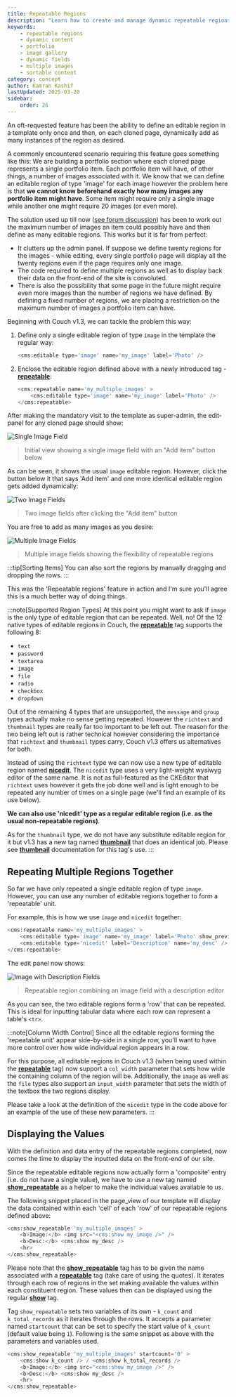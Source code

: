 ```yaml
---
title: Repeatable Regions
description: "Learn how to create and manage dynamic repeatable regions in CouchCMS templates"
keywords:
    - repeatable regions
    - dynamic content
    - portfolio
    - image gallery
    - dynamic fields
    - multiple images
    - sortable content
category: concept
author: Kamran Kashif
lastUpdated: 2025-03-20
sidebar:
    order: 26
---
```



An oft-requested feature has been the ability to define an editable region in a template only once and then, on each cloned page, dynamically add as many instances of the region as desired.

A commonly encountered scenario requiring this feature goes something like this: We are building a portfolio section where each cloned page represents a single portfolio item. Each portfolio item will have, of other things, a number of images associated with it. We know that we can define an editable region of type 'image' for each image however the problem here is that **we cannot know beforehand exactly how many images any portfolio item might have**. Some item might require only a single image while another one might require 20 images (or even more).

The solution used up till now ([see forum discussion](https://www.couchcms.com/forum/viewtopic.php?p=790#p790)) has been to work out the maximum number of images an item could possibly have and then define as many editable regions. This works but it is far from perfect:

- It clutters up the admin panel. If suppose we define twenty regions for the images - while editing, every single portfolio page will display all the twenty regions even if the page requires only one image.
- The code required to define multiple regions as well as to display back their data on the front-end of the site is convoluted.
- There is also the possibility that some page in the future might require even more images than the number of regions we have defined. By defining a fixed number of regions, we are placing a restriction on the maximum number of images a portfolio item can have.

Beginning with Couch v1.3, we can tackle the problem this way:

<Steps>

1. Define only a single editable region of type `image` in the template the regular way:

    ```php title="Basic Image Region"
    <cms:editable type='image' name='my_image' label='Photo' />
    ```

2. Enclose the editable region defined above with a newly introduced tag - [**repeatable**](../../tags-reference/repeatable/):

    ```php title="Repeatable Image Region"
    <cms:repeatable name='my_multiple_images' >
        <cms:editable type='image' name='my_image' label='Photo' />
    </cms:repeatable>
    ```

</Steps>

After making the mandatory visit to the template as super-admin, the edit-panel for any cloned page should show:

![Single Image Field](../../../assets/img/contents/repeatable-regions-1.png)

> Initial view showing a single image field with an "Add item" button below

As can be seen, it shows the usual `image` editable region. However, click the button below it that says 'Add item' and one more identical editable region gets added dynamically:

![Two Image Fields](../../../assets/img/contents/repeatable-regions-2.png)

> Two image fields after clicking the "Add item" button

You are free to add as many images as you desire:

![Multiple Image Fields](../../../assets/img/contents/repeatable-regions-3.png)

> Multiple image fields showing the flexibility of repeatable regions

:::tip[Sorting Items]
You can also sort the regions by manually dragging and dropping the rows.
:::

This was the 'Repeatable regions' feature in action and I'm sure you'll agree this is a much better way of doing things.

:::note[Supported Region Types]
At this point you might want to ask if `image` is the only type of editable region that can be repeated.
Well, no! Of the 12 native types of editable regions in Couch, the [**repeatable**](../../tags-reference/repeatable/) tag supports the following 8:

- `text`
- `password`
- `textarea`
- `image`
- `file`
- `radio`
- `checkbox`
- `dropdown`

Out of the remaining 4 types that are unsupported, the `message` and `group` types actually make no sense getting repeated. However the `richtext` and `thumbnail` types are really far too important to be left out. The reason for the two being left out is rather technical however considering the importance that `richtext` and `thumbnail` types carry, Couch v1.3 offers us alternatives for both.

Instead of using the `richtext` type we can now use a new type of editable region named [**nicedit**](../../tags-reference/editable/nicedit/). The `nicedit` type uses a very light-weight wysiwyg editor of the same name. It is not as full-featured as the CKEditor that `richtext` uses however it gets the job done well and is light enough to be repeated any number of times on a single page (we'll find an example of its use below).

**We can also use 'nicedit' type as a regular editable region (i.e. as the usual non-repeatable regions)**.

As for the `thumbnail` type, we do not have any substitute editable region for it but v1.3 has a new tag named [**thumbnail**](../../tags-reference/thumbnail/) that does an identical job. Please see [**thumbnail**](../../tags-reference/thumbnail/) documentation for this tag's use.
:::

## Repeating Multiple Regions Together

So far we have only repeated a single editable region of type `image`. However, you can use any number of editable regions together to form a 'repeatable' unit.

For example, this is how we use `image` and `nicedit` together:

```php title="Image with Description"
<cms:repeatable name='my_multiple_images' >
    <cms:editable type='image' name='my_image' label='Photo' show_preview='1' preview_width='150' input_width='200' col_width='300' />
    <cms:editable type='nicedit' label='Description' name='my_desc' />
</cms:repeatable>
```

The edit panel now shows:

![Image with Description Fields](../../../assets/img/contents/repeatable-regions-4.png)

> Repeatable region combining an image field with a description editor

As you can see, the two editable regions form a 'row' that can be repeated. This is ideal for inputting tabular data where each row can represent a table's `<tr>`.

:::note[Column Width Control]
Since all the editable regions forming the 'repeatable unit' appear side-by-side in a single row, you'll want to have more control over how wide individual region appears in a row.

For this purpose, all editable regions in Couch v1.3 (when being used within the [**repeatable**](../../tags-reference/repeatable/) tag) now support a `col_width` parameter that sets how wide the containing column of the region will be. Additionally, the `image` as well as the `file` types also support an `input_width` parameter that sets the width of the textbox the two regions display.

Please take a look at the definition of the `nicedit` type in the code above for an example of the use of these new parameters.
:::

## Displaying the Values

With the definition and data entry of the repeatable regions completed, now comes the time to display the inputted data on the front-end of our site.

Since the repeatable editable regions now actually form a 'composite' entry (i.e. do not have a single value), we have to use a new tag named [**show_repeatable**](../../tags-reference/show_repeatable/) as a helper to make the individual values available to us.

The following snippet placed in the page_view of our template will display the data contained within each 'cell' of each 'row' of our repeatable regions defined above:

```php title="Basic Display"
<cms:show_repeatable 'my_multiple_images' >
    <b>Image:</b> <img src="<cms:show my_image />" /> 
    <b>Desc:</b> <cms:show my_desc />
    <hr>
</cms:show_repeatable>
```

Please note that the [**show_repeatable**](../../tags-reference/show_repeatable/) tag has to be given the name associated with a [**repeatable**](../../tags-reference/repeatable/) tag (take care of using the quotes).
It iterates through each row of regions in the set making available the values within each constituent region. These values then can be displayed using the regular [**show**](../../tags-reference/show/) tag.

Tag `show_repeatable` sets two variables of its own - `k_count` and `k_total_records` as it iterates through the rows. It accepts a parameter named `startcount` that can be set to specify the start value of `k_count` (default value being `1`). Following is the same snippet as above with the parameters and variables used.

```php title="Display with Counter"
<cms:show_repeatable 'my_multiple_images' startcount='0' >
    <cms:show k_count /> / <cms:show k_total_records />
    <b>Image:</b> <img src="<cms:show my_image />" /> 
    <b>Desc:</b> <cms:show my_desc />
    <hr>
</cms:show_repeatable>
```
